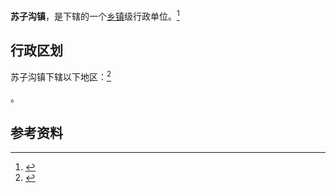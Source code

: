 {{中国乡级行政区|21/03/23/105/000}}

'''苏子沟镇'''，是{{PRC admin/fullname|21/03/23/105/000|3}}下辖的一个[[乡镇|乡镇]]级行政单位。<ref>{{PRC admin/ref sgc|{{PRC admin/parent|21/03/23/105/000}}}}</ref>

== 行政区划 ==

苏子沟镇下辖以下地区：<ref>{{PRC admin/ref sgc|21/03/23/105/000}}</ref>

{{PRC admin/children|21/03/23/105/000}}。

== 参考资料 ==

{{reflist}}

{{行政区划小作品}}
{{PRC admin/navcat|21/03/23/105/000}}